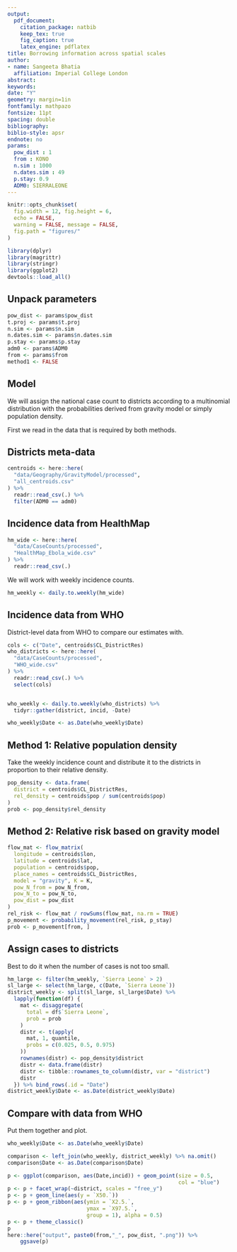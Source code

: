 ```yaml
---
output: 
  pdf_document:
    citation_package: natbib
    keep_tex: true
    fig_caption: true
    latex_engine: pdflatex
title: Borrowing information across spatial scales 
author:
- name: Sangeeta Bhatia
  affiliation: Imperial College London
abstract: 
keywords: 
date: "Y"
geometry: margin=1in
fontfamily: mathpazo
fontsize: 11pt
spacing: double
bibliography: 
biblio-style: apsr
endnote: no
params:
  pow_dist : 1
  from : KONO
  n.sim : 1000
  n.dates.sim : 49
  p.stay: 0.9
  ADM0: SIERRALEONE
---
```


```r

knitr::opts_chunk$set(
  fig.width = 12, fig.height = 6,
  echo = FALSE,
  warning = FALSE, message = FALSE,
  fig.path = "figures/"
)
```

```r

library(dplyr)
library(magrittr)
library(stringr)
library(ggplot2)
devtools::load_all()
```

## Unpack parameters

```r

pow_dist <- params$pow_dist
t.proj <- params$t.proj
n.sim <- params$n.sim
n.dates.sim <- params$n.dates.sim
p.stay <- params$p.stay
adm0 <- params$ADM0
from <- params$from
method1 <- FALSE
```

## Model

We will assign the national case count to districts according to a
multinomial distribution with the probabilities derived from gravity
model or simply population density. 

First we read in the data that is required by both methods.

## Districts meta-data

```r

centroids <- here::here(
  "data/Geography/GravityModel/processed",
  "all_centroids.csv"
) %>%
  readr::read_csv(.) %>%
  filter(ADM0 == adm0)
```

## Incidence data from HealthMap

```r

hm_wide <- here::here(
  "data/CaseCounts/processed",
  "HealthMap_Ebola_wide.csv"
) %>%
  readr::read_csv(.)
```  

We will work with weekly incidence counts. 

```r

hm_weekly <- daily.to.weekly(hm_wide)
```

## Incidence data from WHO

District-level data from WHO to compare our estimates with.


```r
cols <- c("Date", centroids$CL_DistrictRes)
who_districts <- here::here(
  "data/CaseCounts/processed",
  "WHO_wide.csv"
) %>%
  readr::read_csv(.) %>%
  select(cols)


who_weekly <- daily.to.weekly(who_districts) %>%
  tidyr::gather(district, incid, -Date)

who_weekly$Date <- as.Date(who_weekly$Date)
```

## Method 1: Relative population density

Take the weekly incidence
count and distribute it to the districts in proportion to their
relative density.

```r

pop_density <- data.frame(
  district = centroids$CL_DistrictRes,
  rel_density = centroids$pop / sum(centroids$pop)
)
prob <- pop_density$rel_density
```

## Method 2: Relative risk based on gravity model


```r
flow_mat <- flow_matrix(
  longitude = centroids$lon,
  latitude = centroids$lat,
  population = centroids$pop,
  place_names = centroids$CL_DistrictRes,
  model = "gravity", K = K,
  pow_N_from = pow_N_from,
  pow_N_to = pow_N_to,
  pow_dist = pow_dist
)
rel_risk <- flow_mat / rowSums(flow_mat, na.rm = TRUE)
p_movement <- probability_movement(rel_risk, p_stay)
prob <- p_movement[from, ]
```

## Assign cases to districts

Best to do it when the number of cases is not too small.

```r

hm_large <- filter(hm_weekly, `Sierra Leone` > 2)
sl_large <- select(hm_large, c(Date, `Sierra Leone`))
district_weekly <- split(sl_large, sl_large$Date) %>%
  lapply(function(df) {
    mat <- disaggregate(
      total = df$`Sierra Leone`,
      prob = prob
    )
    distr <- t(apply(
      mat, 1, quantile,
      probs = c(0.025, 0.5, 0.975)
    ))
    rownames(distr) <- pop_density$district
    distr <- data.frame(distr)
    distr <- tibble::rownames_to_column(distr, var = "district")
    distr
  }) %>% bind_rows(.id = "Date")
district_weekly$Date <- as.Date(district_weekly$Date)
```


## Compare with data from WHO

Put them together and plot.

```r
who_weekly$Date <- as.Date(who_weekly$Date)

comparison <- left_join(who_weekly, district_weekly) %>% na.omit()
comparison$Date <- as.Date(comparison$Date)

p <- ggplot(comparison, aes(Date,incid)) + geom_point(size = 0.5,
                                                      col = "blue") 
p <- p + facet_wrap(~district, scales = "free_y")
p <- p + geom_line(aes(y = `X50.`))
p <- p + geom_ribbon(aes(ymin = `X2.5.`,
                         ymax = `X97.5.`,
                         group = 1), alpha = 0.5)
p <- p + theme_classic()
p
here::here("output", paste0(from,"_", pow_dist, ".png")) %>%
    ggsave(p)
```
